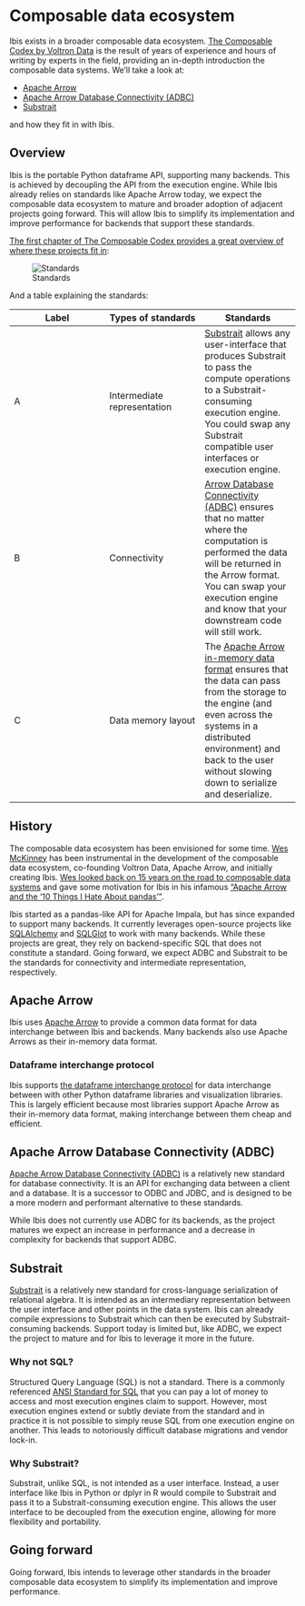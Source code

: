 # Composable data ecosystem

Ibis exists in a broader composable data ecosystem. [The Composable Codex by
Voltron Data](https://voltrondata.com/codex) is the result of years of
experience and hours of writing by experts in the field, providing an in-depth
introduction the composable data systems. We'll take a look at:

- [Apache Arrow](https://github.com/apache/arrow)
- [Apache Arrow Database Connectivity (ADBC)](https://arrow.apache.org/adbc/current/index.html)
- [Substrait](https://substrait.io/)

and how they fit in with Ibis.

## Overview

Ibis is the portable Python dataframe API, supporting many backends. This is
achieved by decoupling the API from the execution engine. While Ibis already
relies on standards like Apache Arrow today, we expect the composable data
ecosystem to mature and broader adoption of adjacent projects going forward.
This will allow Ibis to simplify its implementation and improve performance for
backends that support these standards.

[The first chapter of The Composable Codex provides a great overview of where
these projects fit
in](https://voltrondata.com/codex/standards-over-silos#1-2-3-a-composable-ecosystem):

![Standards](images/standards.png)

And a table explaining the standards:

| Label | Types of standards | Standards |
| --- | --- | --- |
| A | Intermediate representation | [Substrait](https://substrait.io) allows any user-interface that produces Substrait to pass the compute operations to a Substrait-consuming execution engine. You could swap any Substrait compatible user interfaces or execution engine. |
| B | Connectivity | [Arrow Database Connectivity (ADBC)](https://arrow.apache.org/adbc/current/index.html) ensures that no matter where the computation is performed the data will be returned in the Arrow format. You can swap your execution engine and know that your downstream code will still work. |
| C | Data memory layout | The [Apache Arrow in-memory data format](https://arrow.apache.org/docs/format/Columnar.html) ensures that the data can pass from the storage to the engine (and even across the systems in a distributed environment) and back to the user without slowing down to serialize and deserialize. |

## History

The composable data ecosystem has been envisioned for some time. [Wes
McKinney](https://wesmckinney.com) has been instrumental in the development of
the composable data ecosystem, co-founding Voltron Data, Apache Arrow, and
initially creating Ibis. [Wes looked back on 15 years on the road to composable
data systems](https://wesmckinney.com/blog/looking-back-15-years/) and gave some
motivation for Ibis in his infamous ["Apache Arrow and the '10 Things I Hate
About pandas'"](https://wesmckinney.com/blog/apache-arrow-pandas-internals/).

Ibis started as a pandas-like API for Apache Impala, but has since expanded to
support many backends. It currently leverages open-source projects like
[SQLAlchemy](https://github.com/sqlalchemy/sqlalchemy) and
[SQLGlot](https://github.com/tobymao/sqlglot) to work with many backends. While
these projects are great, they rely on backend-specific SQL that does not
constitute a standard. Going forward, we expect ADBC and Substrait to be the
standards for connectivity and intermediate representation, respectively.

## Apache Arrow

Ibis uses [Apache Arrow](https://arrow.apache.org/) to provide a common data
format for data interchange between Ibis and backends. Many backends also use
Apache Arrows as their in-memory data format.

### Dataframe interchange protocol

Ibis supports [the dataframe interchange
protocol](https://data-apis.org/dataframe-protocol/latest/purpose_and_scope.html)
for data interchange between with other Python dataframe libraries and
visualization libraries. This is largely efficient because most libraries
support Apache Arrow as their in-memory data format, making interchange between
them cheap and efficient.

## Apache Arrow Database Connectivity (ADBC)

[Apache Arrow Database Connectivity
(ADBC)](https://arrow.apache.org/docs/format/ADBC.html) is a relatively new
standard for database connectivity. It is an API for exchanging data between a
client and a database. It is a successor to ODBC and JDBC, and is designed to be
a more modern and performant alternative to these standards.

While Ibis does not currently use ADBC for its backends, as the project matures
we expect an increase in performance and a decrease in complexity for backends
that support ADBC.

## Substrait

[Substrait](https://substrait.io/) is a relatively new standard for
cross-language serialization of relational algebra. It is intended as an
intermediary representation between the user interface and other points in the
data system. Ibis can already compile expressions to Substrait which can then be
executed by Substrait-consuming backends. Support today is limited but, like
ADBC, we expect the project to mature and for Ibis to leverage it more in the
future.

### Why not SQL?

Structured Query Language (SQL) is not a standard. There is a commonly
referenced [ANSI Standard for
SQL](https://blog.ansi.org/sql-standard-iso-iec-9075-2023-ansi-x3-135) that you
can pay a lot of money to access and most execution engines claim to support.
However, most execution engines extend or subtly deviate from the standard and
in practice it is not possible to simply reuse SQL from one execution engine on
another. This leads to notoriously difficult database migrations and vendor
lock-in.

### Why Substrait?

Substrait, unlike SQL, is not intended as a user interface. Instead, a user
interface like Ibis in Python or dplyr in R would compile to Substrait and pass
it to a Substrait-consuming execution engine. This allows the user interface to
be decoupled from the execution engine, allowing for more flexibility and
portability.

## Going forward

Going forward, Ibis intends to leverage other standards in the broader
composable data ecosystem to simplify its implementation and improve
performance.
